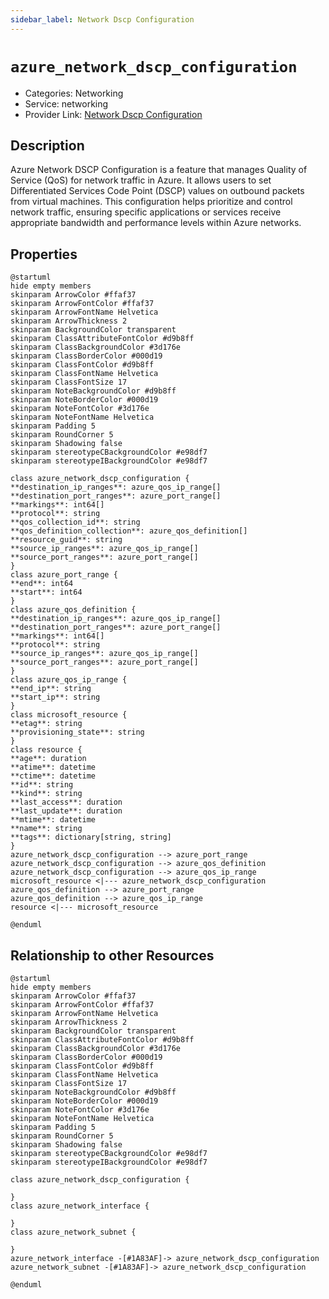 ```yaml
---
sidebar_label: Network Dscp Configuration
---
```


# `azure_network_dscp_configuration`

- Categories: Networking
- Service: networking
- Provider Link: [Network Dscp Configuration](https://learn.microsoft.com/en-us/azure/virtual-network/virtual-networks-qos-settings)

## Description

Azure Network DSCP Configuration is a feature that manages Quality of Service (QoS) for network traffic in Azure. It allows users to set Differentiated Services Code Point (DSCP) values on outbound packets from virtual machines. This configuration helps prioritize and control network traffic, ensuring specific applications or services receive appropriate bandwidth and performance levels within Azure networks.

## Properties

<ZoomPanPinch>

```kroki imgType="plantuml" imgAlt="Diagram of Network Dscp Configuration data model"
@startuml
hide empty members
skinparam ArrowColor #ffaf37
skinparam ArrowFontColor #ffaf37
skinparam ArrowFontName Helvetica
skinparam ArrowThickness 2
skinparam BackgroundColor transparent
skinparam ClassAttributeFontColor #d9b8ff
skinparam ClassBackgroundColor #3d176e
skinparam ClassBorderColor #000d19
skinparam ClassFontColor #d9b8ff
skinparam ClassFontName Helvetica
skinparam ClassFontSize 17
skinparam NoteBackgroundColor #d9b8ff
skinparam NoteBorderColor #000d19
skinparam NoteFontColor #3d176e
skinparam NoteFontName Helvetica
skinparam Padding 5
skinparam RoundCorner 5
skinparam Shadowing false
skinparam stereotypeCBackgroundColor #e98df7
skinparam stereotypeIBackgroundColor #e98df7

class azure_network_dscp_configuration {
**destination_ip_ranges**: azure_qos_ip_range[]
**destination_port_ranges**: azure_port_range[]
**markings**: int64[]
**protocol**: string
**qos_collection_id**: string
**qos_definition_collection**: azure_qos_definition[]
**resource_guid**: string
**source_ip_ranges**: azure_qos_ip_range[]
**source_port_ranges**: azure_port_range[]
}
class azure_port_range {
**end**: int64
**start**: int64
}
class azure_qos_definition {
**destination_ip_ranges**: azure_qos_ip_range[]
**destination_port_ranges**: azure_port_range[]
**markings**: int64[]
**protocol**: string
**source_ip_ranges**: azure_qos_ip_range[]
**source_port_ranges**: azure_port_range[]
}
class azure_qos_ip_range {
**end_ip**: string
**start_ip**: string
}
class microsoft_resource {
**etag**: string
**provisioning_state**: string
}
class resource {
**age**: duration
**atime**: datetime
**ctime**: datetime
**id**: string
**kind**: string
**last_access**: duration
**last_update**: duration
**mtime**: datetime
**name**: string
**tags**: dictionary[string, string]
}
azure_network_dscp_configuration --> azure_port_range
azure_network_dscp_configuration --> azure_qos_definition
azure_network_dscp_configuration --> azure_qos_ip_range
microsoft_resource <|--- azure_network_dscp_configuration
azure_qos_definition --> azure_port_range
azure_qos_definition --> azure_qos_ip_range
resource <|--- microsoft_resource

@enduml
```

</ZoomPanPinch>

## Relationship to other Resources

<ZoomPanPinch>

```kroki imgType="plantuml" imgAlt="Diagram of Network Dscp Configuration resource relationships"
@startuml
hide empty members
skinparam ArrowColor #ffaf37
skinparam ArrowFontColor #ffaf37
skinparam ArrowFontName Helvetica
skinparam ArrowThickness 2
skinparam BackgroundColor transparent
skinparam ClassAttributeFontColor #d9b8ff
skinparam ClassBackgroundColor #3d176e
skinparam ClassBorderColor #000d19
skinparam ClassFontColor #d9b8ff
skinparam ClassFontName Helvetica
skinparam ClassFontSize 17
skinparam NoteBackgroundColor #d9b8ff
skinparam NoteBorderColor #000d19
skinparam NoteFontColor #3d176e
skinparam NoteFontName Helvetica
skinparam Padding 5
skinparam RoundCorner 5
skinparam Shadowing false
skinparam stereotypeCBackgroundColor #e98df7
skinparam stereotypeIBackgroundColor #e98df7

class azure_network_dscp_configuration {

}
class azure_network_interface {

}
class azure_network_subnet {

}
azure_network_interface -[#1A83AF]-> azure_network_dscp_configuration
azure_network_subnet -[#1A83AF]-> azure_network_dscp_configuration

@enduml
```

</ZoomPanPinch>
